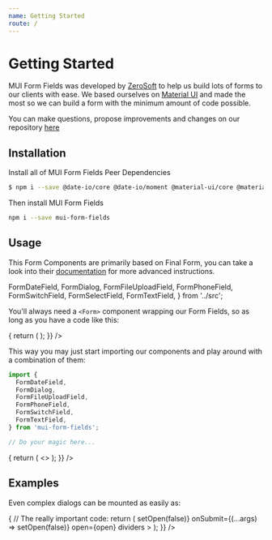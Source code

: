 ```yaml
---
name: Getting Started
route: /
---
```


# Getting Started

MUI Form Fields was developed by [ZeroSoft](https://zerosoft.com.br/en/) to help
us build lots of forms to our clients with ease. We based ourselves on
[Material UI](https://material-ui.com/) and made the most so we can build a
form with the minimum amount of code possible.

You can make questions, propose improvements and changes on our repository
[here](https://github.com/0soft/mui-form-fields)

## Installation

Install all of MUI Form Fields Peer Dependencies

```bash
$ npm i --save @date-io/core @date-io/moment @material-ui/core @material-ui/icons classnames core-js css-vendor final-form is-plain-object jss moment react react-dom react-dropzone react-final-form react-select react-number-format
```

Then install MUI Form Fields

```bash
npm i --save mui-form-fields
```

## Usage

This Form Components are primarily based on Final Form, you can take a look
into their [documentation](https://github.com/final-form/final-form) for more
advanced instructions.

  FormDateField,
  FormDialog,
  FormFileUploadField,
  FormPhoneField,
  FormSwitchField,
  FormSelectField,
  FormTextField,
} from '../src';

You'll always need a `<Form>` component wrapping our Form Fields, so as long as
you have a code like this:

<Playground>
  <Form
    render={() => {
      return (
        <FormTextField
          icon="person"
          name="name"
          label="Name"
        />
      );
    }}
  />
</Playground>

This way you may just start importing our components and play around with a
combination of them:

```javascript
import {
  FormDateField,
  FormDialog,
  FormFileUploadField,
  FormPhoneField,
  FormSwitchField,
  FormTextField,
} from 'mui-form-fields';

// Do your magic here...
```

<Playground>
  <Form
    render={() => {
      return (
        <>
          <FormTextField
            icon="person"
            name="name"
            label="Name (min: 3 characters)"
            validate="required | min:3"
          />
          <Divider />
          <FormTextField
            icon="mail"
            name="email"
            label="Email"
            validate="required | email"
          />
          <FormSwitchField icon="security" name="protected" label="Protected" />
        </>
      );
    }}
  />
</Playground>

## Examples

Even complex dialogs can be mounted as easily as:

<Playground>
  <ToggleButton
    text="Open Dialog"
    variant="contained"
    color="primary"
    render={(open, setOpen) => {
      // The really important code:
      return (
        <FormDialog
          size="sm"
          title="Create User"
          onClose={() => setOpen(false)}
          onSubmit={(...args) => setOpen(false)}
          open={open}
          dividers
        >
          <FormTextField icon="person" name="name" label="Full Name" />
          <FormTextField icon="mail" name="email" label="Email" />
          <FormPhoneField name="phone" label="Phone" />
          <FormDateField icon="today" name="birthday" label="Birthday" />
          <FormSwitchField icon="security" name="protected" label="Protected" />
          <FormSwitchField icon="verified_user" name="admin" label="Admin" />
          <FormFileUploadField
            icon="attachment"
            name="identification"
            label="Social Security"
          />
        </FormDialog>
      );
    }}
  />
</Playground>

